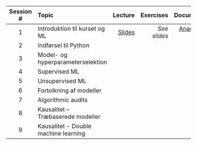 | Session # | Topic | Lecture | Exercises | Documents |
| :--: | :-- | --: | --: | --: | 
| 1 | Introduktion til kurset og ML | [Slides](slides/1_introduction.html) | *See slides* | [Anaconda guide](misc/1_anaconda_guide.pdf) |
| 2	| Indførsel til Python | | | |
| 3 | Model- og hyperparameterselektion	 | | | |
| 4 | Supervised ML | | | |
| 5 | Unsupervised ML | | | |
| 6 | Fortolkning af modeller | | | |
| 7 | Algorithmic audits | | | |
| 8 | Kausalitet – Træbaserede modeller	| | | |
| 9 | Kausalitet -  Double machine learning	| | | |